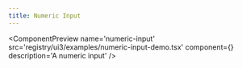 ```yaml
---
title: Numeric Input
---
```



<ComponentPreview
  name='numeric-input'
  src='registry/ui3/examples/numeric-input-demo.tsx'
  component={<NumericInputDemo />}
  description='A numeric input'
/>
